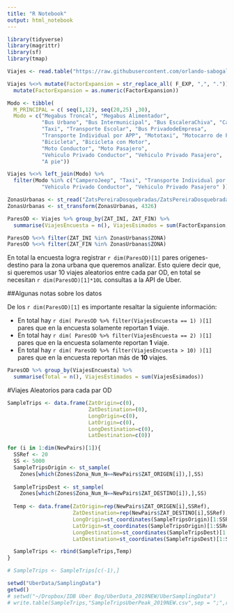 ```yaml
---
title: "R Notebook"
output: html_notebook
---
```


```r
library(tidyverse)
library(magrittr)
library(sf)
library(tmap)
```

```r
Viajes <- read.table("https://raw.githubusercontent.com/orlando-sabogal/Encuesta-Matriz-OD-Pereira-2017/master/BasesDeDatos/06_Viajes.txt", sep = ";", header = TRUE)

Viajes %<>% mutate(FactorExpansion = str_replace_all( F_EXP, ",", ".")) %>% 
  mutate(FactorExpansion = as.numeric(FactorExpansion))
```

```r
Modo <- tibble(
  M_PRINCIPAL = c( seq(1,12), seq(20,25) ,30),
  Modo = c("Megabus Troncal", "Megabus Alimentador", 
           "Bus Urbano", "Bus Intermunicipal", "Bus EscaleraChiva", "CamperoJeep", 
           "Taxi", "Transporte Escolar", "Bus PrivadodeEmpresa", 
           "Transporte Individual por APP", "Mototaxi", "Motocarro de PasajeroCarga",
           "Bicicleta", "Bicicleta con Motor", 
           "Moto Conductor", "Moto Pasajero",
           "Vehiculo Privado Conductor", "Vehiculo Privado Pasajero",
           "A pie"))
```

```r
Viajes %<>% left_join(Modo) %>% 
  filter(Modo %in% c("CamperoJeep", "Taxi", "Transporte Individual por APP", "Mototaxi", "Motocarro de PasajeroCarga", "Bicicleta con Motor", "Moto Conductor", "Moto Pasajero",
           "Vehiculo Privado Conductor", "Vehiculo Privado Pasajero" ))
```


```r
ZonasUrbanas <- st_read("ZatsPereiraDosquebradas/ZatsPereiraDosquebradas.shp")
ZonasUrbanas <- st_transform(ZonasUrbanas, 4326)
```

```r
ParesOD <- Viajes %>% group_by(ZAT_INI, ZAT_FIN) %>% 
  summarise(ViajesEncuesta = n(), ViajesEsimados = sum(FactorExpansion, na.rm = TRUE))
```

```r
ParesOD %<>% filter(ZAT_INI %in% ZonasUrbanas$ZONA) 
ParesOD %<>% filter(ZAT_FIN %in% ZonasUrbanas$ZONA) 
```

En total la encuesta logra registrar `r dim(ParesOD)[1]` pares origenes-destino para la zona urbana que queremos analizar. Esto quiere decir que, si queremos usar 10 viajes aleatorios entre cada par OD, en total se necesitan `r dim(ParesOD)[1]*10L` consultas a la API de Uber. 


##Algunas notas sobre los datos

De los `r dim(ParesOD)[1]` es importante resaltar la siguiente información:

- En total hay `r dim( ParesOD %>% filter(ViajesEncuesta == 1) )[1]` pares que en la encuesta solamente reportan **1** viaje.
- En total hay `r dim( ParesOD %>% filter(ViajesEncuesta == 2) )[1]` pares que en la encuesta solamente reportan **1** viaje.
- En total hay `r dim( ParesOD %>% filter(ViajesEncuesta > 10) )[1]` pares que en la encuesta reportan más de **10** viajes.

```r
ParesOD %>% group_by(ViajesEncuesta) %>% 
  summarise(Total = n(), ViajesEstimados = sum(ViajesEsimados))
```

#Viajes Aleatorios para cada par OD

```r
SampleTrips <- data.frame(ZatOrigin=c(0),
                          ZatDestination=(0),
                          LongOrigin=c(0),
                          LatOrigin=c(0),
                          LongDestination=c(0),
                          LatDestination=c(0))
```

```r
for (i in 1:dim(NewPairs)[1]){
  SSRef <- 20
  SS <- 5000
  SampleTripsOrigin <- st_sample(
    Zones[which(Zones$Zona_Num_N==NewPairs$ZAT_ORIGEN[i]),],SS)
  
  SampleTripsDest <- st_sample(
    Zones[which(Zones$Zona_Num_N==NewPairs$ZAT_DESTINO[i]),],SS)
  
  Temp <- data.frame(ZatOrigin=rep(NewPairs$ZAT_ORIGEN[i],SSRef),
                     ZatDestination=rep(NewPairs$ZAT_DESTINO[i],SSRef),
                     LongOrigin=st_coordinates(SampleTripsOrigin)[1:SSRef,1],
                     LatOrigin=st_coordinates(SampleTripsOrigin)[1:SSRef,2],
                     LongDestination=st_coordinates(SampleTripsDest)[1:SSRef,1],
                     LatDestination=st_coordinates(SampleTripsDest)[1:SSRef,2])

  SampleTrips <- rbind(SampleTrips,Temp)  
}

```


```r
# SampleTrips <- SampleTrips[c(-1),]

setwd("UberData/SamplingData")
getwd()
# setwd("~/Dropbox/IDB Uber Bog/UberData_2019NEW/UberSamplingData")
# write.table(SampleTrips,"SampleTripsUberPeak_2019NEW.csv",sep = ";",row.names = FALSE)
```
